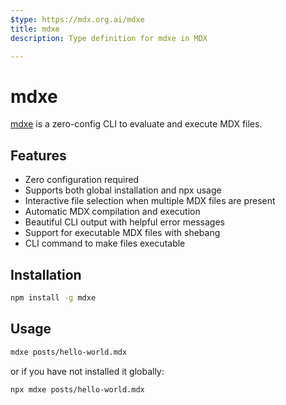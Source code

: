 ```yaml
---
$type: https://mdx.org.ai/mdxe
title: mdxe
description: Type definition for mdxe in MDX

---
```


# mdxe

[mdxe](https://npmjs.com/mdxe) is a zero-config CLI to evaluate and execute MDX files.

## Features

- Zero configuration required
- Supports both global installation and npx usage
- Interactive file selection when multiple MDX files are present
- Automatic MDX compilation and execution
- Beautiful CLI output with helpful error messages
- Support for executable MDX files with shebang
- CLI command to make files executable

## Installation

```bash
npm install -g mdxe
```
## Usage

```bash
mdxe posts/hello-world.mdx
```

or if you have not installed it globally:

```bash
npx mdxe posts/hello-world.mdx
```